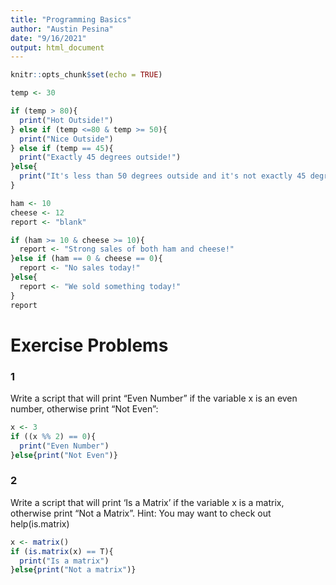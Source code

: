 ```yaml
---
title: "Programming Basics"
author: "Austin Pesina"
date: "9/16/2021"
output: html_document
---
```


```r
knitr::opts_chunk$set(echo = TRUE)
```

```r
temp <- 30

if (temp > 80){
  print("Hot Outside!")
} else if (temp <=80 & temp >= 50){
  print("Nice Outside")
} else if (temp == 45){
  print("Exactly 45 degrees outside!")
}else{
  print("It's less than 50 degrees outside and it's not exactly 45 degrees!")
}
```



```r
ham <- 10
cheese <- 12
report <- "blank"

if (ham >= 10 & cheese >= 10){
  report <- "Strong sales of both ham and cheese!"
}else if (ham == 0 & cheese == 0){
  report <- "No sales today!"
}else{
  report <- "We sold something today!"
}
report
```

# Exercise Problems

### 1

Write a script that will print "Even Number" if the variable x is an even number, otherwise print "Not Even":

```r
x <- 3
if ((x %% 2) == 0){
  print("Even Number")
}else{print("Not Even")}

```


### 2

Write a script that will print 'Is a Matrix' if the variable x is a matrix, otherwise print "Not a Matrix". Hint: You may want to check out help(is.matrix)

```r
x <- matrix()
if (is.matrix(x) == T){
  print("Is a matrix")
}else{print("Not a matrix")}
```

